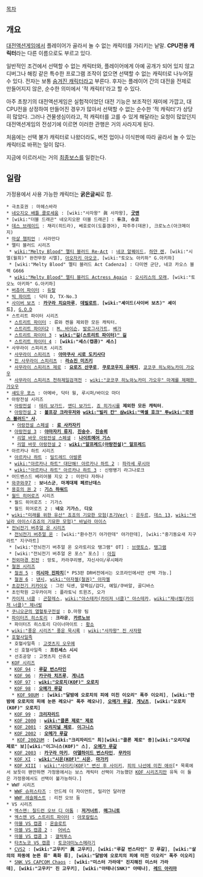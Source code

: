 [[목차]]

== 개요 ==

[[대전액션게임]]에서 플레이어가 골라서 놀 수 없는 캐릭터를 가리키는 낱말. '''CPU전용 캐릭터'''라는 다른 이름으로도 부르고 있다.

일반적인 조건에서 선택할 수 없는 캐릭터와, 플레이어에게 아예 공개가 되어 있지 않고 디버그나 해킹 같은 특수한 프로그램 조작이 없으면 선택할 수 없는 캐릭터로 나누어질 수 있다. 전자는 보통 [[숨겨진 캐릭터]]라고 부른다. 후자는 플레이어 간의 대전을 전제로 만들어지지 않은, 순수한 의미에서 '적 캐릭터'라고 할 수 있다.

아주 초창기의 대전액션게임은 실험적이었던 대전 기능은 보조적인 재미에 가깝고, 대CPU전을 상정하여 만들어진 경우가 많아서 선택할 수 없는 순수한 '적 캐릭터'가 상당히 많았다. 그러나 견물생심이라고, 적 캐릭터를 고를 수 있게 해달라는 요청이 많았던지 대전액션게임의 전성기에 이르면 이러한 관행은 거의 사라지게 된다.

처음에는 선택 불가 캐릭터로 나왔더라도, 버전 업이나 이식판에 따라 골라서 놀 수 있는 캐릭터로 바뀌는 일이 많다.

지금에 이르러서는 거의 [[최종보스]]를 일컫는다.

== 일람 ==
가정용에서 사용 가능한 캐릭터는 '''굵은글씨'''로 함.

 * 극초호권 : 마헤스바라
 * [[네오지오 배틀 콜로세움]] : [wiki:"사자왕" 眞 사자왕], '''[[굿맨]]'''
 * [wiki:"더블 드래곤" 네오지오판 더블 드래곤] : '''듀크''', '''슈코'''
 * [[데스 브레이드]] : 채리(히드라), 베호로이(도플갱어), 파주주(데몬), 크로노스(아크메이지)
 * [[마샬 챔피언]] : 사라만다
 * 멜티 블러드 시리즈
  * [[wiki:"Melty Blood" 멜티 블러드 Re-Act]] : [[네코 알퀘이드]], [[하얀 렌]], [wiki:"시엘(월희)" 완전무장 시엘], [[아오자키 아오코]], [wiki:"토오노 아키하" G.아키하]
  * [wiki:"Melty Blood" 멜티 블러드 Act Cadenza] : 다미엔 군단, 네코 카오스 블랙 G666 
  * [[wiki:"Melty Blood" 멜티 블러드 Actress Again]] : [[오시리스의 모래]], [wiki:"토오노 아키하" G.아키하]
 * [[버츄어 파이터]] : [[듀랄]]
 * [[빅 파이트]] : 닥터 D, TX-No.3
 * [[사이버 보츠]] : '''[[카구라 치요마루]]''', '''[[데빌로트]]''', '''[wiki:"셰이드(사이버 보츠)" 셰이드]''', [[G.O.D]]
 * 스트리트 파이터 시리즈
  * [[스트리트 파이터]] : 류와 켄을 제외한 모든 캐릭터.
  * [[스트리트 파이터2]] : [[M. 바이슨]], [[발로그]][[사가트]], [[베가]]
  * [[스트리트 파이터 3]] : '''[[wiki:"길(스트리트 파이터)" 길]]'''
  * [[스트리트 파이터 4]] : '''[wiki:"세스(캡콤)" 세스]'''
 * 사무라이 스피리츠 시리즈
  * [[사무라이 스피리츠]] : '''[[아마쿠사 시로 도키사다]]'''
  * [[진 사무라이 스피리츠]] : '''[[라쇼진 미즈키]]'''
  * [[사무라이 스피리츠 제로]] : '''[[요로즈 산쿠로]]''', '''[[쿠로코우지 유메지]]''', [[쿄코쿠 히노와노카미 가오우]] 
  * [[사무라이 스피리츠 천하제일검객전]] : [[wiki:"쿄코쿠 히노와노카미 가오우" 마계를 제패한 가오우]]
 * [[섀도우 포스]] : 아메바, 닥터 웡, 루시퍼/바이오 마더
 * 아랑전설 시리즈
  * [[아랑전설]] : [[테리 보가드]], [[앤디 보가드]], [[죠 히가시]]를 '''제외한 모든 캐릭터'''.
  * [[아랑전설 2]] : '''[[볼프강 크라우저]]와 [[wiki:"빌리 칸" 삼]][[wiki:"액셀 호크" 투]][[wiki:"로렌스 블러드" 사]]'''.
   * [[아랑전설 스페셜]] : '''[[료 사카자키]]'''
  * [[아랑전설 3]] : '''[[야마자키 류지]]''', '''[[진숭수]]''', '''[[진숭뢰]]'''
   * [[리얼 바웃 아랑전설 스페셜]] : '''[[나이트메어 기스]]'''
   * [[리얼 바웃 아랑전설 2]] : '''[[wiki:"알프레드(아랑전설)" 알프레드]]'''
 * 아르카나 하트 시리즈
  * [[아르카나 하트]] : [[밀드레드 아발론]]
  * [[wiki:"아르카나 하트" 대단해! 아르카나 하트 2]] : [[파라세 루시아]]
  * [[wiki:"아르카나 하트" 아르카나 하트 3]] : 신령병기 라그나로크
 * 어드벤스드 베리어블 지오 2 : 미란다 자하나
 * [[와쿠와쿠7]] : '''보너스군''', '''마계대제 페르난데스'''
 * [[용호의 권 2]] : '''[[기스 하워드]]'''
 * [[월드 히어로즈]] 시리즈
  * 월드 히어로즈 : 기가스
  * 월드 히어로즈 2 : '''네오 기가스''', '''디오'''
 * [[wiki:"미래를 위한 유산" 죠죠의 기묘한 모험(초기Ver)]] : [[은두르]], [[데스 13]], [[wiki:"바닐라 아이스(죠죠의 기묘한 모험)" 바닐라 아이스]]
 * [[전뇌전기 버추얼 온 시리즈]]
  * [[전뇌전기 버추얼 온]] : [wiki:"환수전기 야가란데" 야가란데], [wiki:"중기동요새 지구라트" 지구라트]
  * [wiki:"전뇌전기 버추얼 온 오라토리오 탱그램" OT] : [[브랫토스]], [[탱그램]]
  * [wiki:"전뇌전기 버추얼 온 포스" 포스] : [[아짐]]
 * [[천외마경 진전]] : 망토, 카라쿠리병, 쟈신사이/루시페라
 * [[철권 시리즈]]
  * [[철권 5]] : '''[[미시마 진파치]]'''[* PS3판 DR버전에서는 오프라인에서만 선택 가능.]
  * [[철권 6]] : [[낸시]], [[wiki:"아자젤(철권)" 아자젤]]
 * [[초강전기 키카이오]] : 그린 딕센, 알렉심/감다, 예일/쿠바알, 골디바스
 * 초인학원 고우카이저 : 플라토닉 트윈즈, 오가
 * [[카이저 너클]] : [[곤잘레스]], [[wiki:"아스테카(카이저 너클)" 아스테카]], [[wiki:"제너럴(카이저 너클)" 제너럴]]
 * [[쿠니오군의 열혈투구전설]] : D.마왕 팀
 * [[파이터즈 히스토리]] : '''크라운''', '''[[카르노브]]'''
  * 파이터즈 히스토리 다이너마이트 : [[황소]]
 * [[wiki:"풍운 시리즈" 풍운 묵시록]] : [[wiki:"사자왕" 진 사자왕]]
 * [[호혈사일족]]
  * 호혈사일족 : [[고겟츠지 오우메]]
  * 신 호혈사일족 : '''프린세스 시시'''
  * 선조공양 : 고켓츠지 신쥬로
 * [[KOF 시리즈]]
  * [[KOF 94]] : '''[[루갈 번스타인]]'''
  * [[KOF 96]] : '''[[카구라 치즈루]]''', '''[[게니츠]]'''
  * [[KOF 97]] : '''[[wiki:"오로치(KOF)" 오로치]]'''
  * [[KOF 98]] : '''[[오메가 루갈]]'''
   * [[KOF 98UM]] : '''[wiki:"달밤에 오로치의 피에 미친 이오리" 폭주 이오리]''', '''[wiki:"한밤에 오로치의 피에 눈뜬 레오나" 폭주 레오나]''', '''[[오메가 루갈]]''', '''[[게닛츠]]''', '''[wiki:"오로치(KOF)" 오로치]'''
  * [[KOF 99]] : '''[[크리자리드]]'''
  * [[KOF 2000]] : '''[[wiki:"클론 제로" 제로]]'''
  * [[KOF 2001]] : '''[[오리지널 제로]]''', '''[[이그니스]]'''
  * [[KOF 2002]] : '''[[오메가 루갈]]'''
   * [[KOF 2002UM]] : '''[wiki:"크리자리드" 최][wiki:"클론 제로" 종][wiki:"오리지널 제로" 보][wiki:"이그니스(KOF)" 스]''', '''[[오메가 루갈]]'''
  * [[KOF 2003]] : '''[[카구라 마키]]''', '''[[아델하이드 번스타인]]''', '''[[무카이]]'''
  * [[KOF XI]] : '''[[wiki:"시온(KOF)" 시온]]''', '''[[마가키]]'''
  * [[KOF XIII]] : [[wiki:"사이키(KOF)" 변신 후 사이키]], [[피의 나선에 미친 애쉬]][* 목록에서 보듯이 왠만하면 가정용에서는 보스 캐릭터 선택이 가능했던 [[KOF 시리즈]]지만 유독 이 둘은 가정용에서도 선택이 불가능하다.]
 * WWF 시리즈
  * [[WWF 슈퍼스타즈]] : 안드레 더 자이언트, 밀리언 달러맨 
  * [[WWF 레슬페스트]] : 리전 오브 둠
 * VS 시리즈
  * [[엑스맨: 칠드런 오브 디 아톰]] : '''[[저거너트]]''', '''[[매그니토]]'''
  * [[엑스맨 VS 스트리트 파이터]] : [[아포칼립스]]
  * [[마블 VS 캡콤]] : [[온슬로트]]
  * [[마블 VS 캡콤 2]] :  [[어비스]]
  * [[마블 VS 캡콤 3]] : [[갤럭투스]]
  * [[타츠노코 VS 캡콤]] : [[토코야미노스메라기]]
  * [[CVS2]] : '''[wiki:"고우키" 眞 고우키]''', '''[wiki:"루갈 번스타인" 갓 루갈]''', '''[wiki:"살의의 파동에 눈뜬 류" 흑화 류]''', '''[wiki:"달밤에 오로치의 피에 미친 이오리" 폭주 이오리]'''
  * [[SNK VS CAPCOM Chaos]] : '''[wiki:"미스터 가라데" 진지해진 미스터 가라데]''', '''[wiki:"고우키" 진 고우키]''', '''[wiki:"아테나(SNK)" 아테나]''', '''[[레드 아리마]]'''
